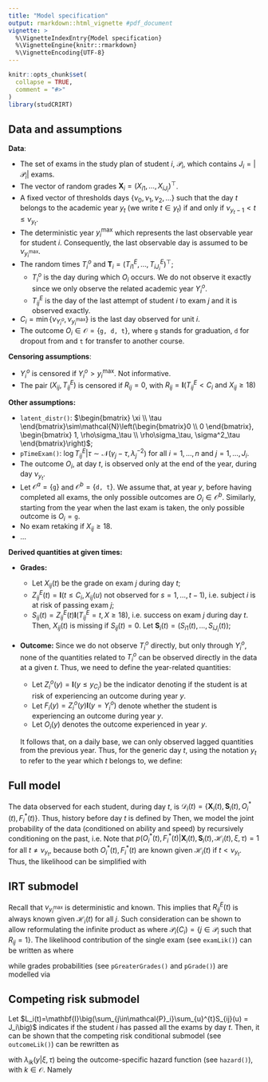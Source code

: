 ```yaml
---
title: "Model specification"
output: rmarkdown::html_vignette #pdf_document
vignette: >
  %\VignetteIndexEntry{Model specification}
  %\VignetteEngine{knitr::rmarkdown}
  %\VignetteEncoding{UTF-8}
---
```


```r
knitr::opts_chunk$set(
  collapse = TRUE,
  comment = "#>"
)
library(studCRIRT)
```

## Data and assumptions
**Data**:

* The set of exams in the study plan of student $i$, $\mathcal{P}_i$, which contains $J_i=\lvert\mathcal{P}_i\rvert$ exams.
* The vector of random grades $\mathbf{X}_{i}=(X_{i1},\dots,X_{iJ_i})^\top$.
* A fixed vector of thresholds days $\{\nu_0,\nu_1,\nu_2,\dots\}$ such that the day $t$ belongs to the academic year $y_t$ (we write $t\in y_t$) if and only if $\nu_{y_t-1}<t\leq\nu_{y_t}$.
* The deterministic year $y_i^{\max}$ which represents the last observable year for student $i$. Consequently, the last observable day is assumed to be $\nu_{y_i^{\max}}$.
* The random times $T_i^o$ and  $\mathbf{T}_i=(T_{i1}^E, \dots, T_{iJ_i}^E)^\top$;
  + $T_i^o$ is the day during which $O_i$ occurs. We do not observe it exactly since we only observe the related academic year $Y_i^o$.
  + $T_{ij}^E$ is the day of the last attempt of student $i$ to exam $j$ and it is observed exactly.
* $C_i=\min\{\nu_{Y_i^o},\nu_{y_i^{\max}}\}$ is the last day observed for unit $i$. 
* The outcome $O_i\in \mathcal{O}=\{\texttt{g, d, t}\}$, where $\texttt{g}$ stands for graduation,  $\texttt{d}$ for dropout from and $\texttt{t}$ for transfer to another course.

**Censoring assumptions**:

* $Y_i^o$ is censored if $Y_i^o>y_i^{\max}$. Not informative.
* The pair $(X_{ij},T_{ij}^E)$ is censored if $R_{ij}=0$, with $R_{ij}=\mathbf{I}(\text{$T_{ij}^E < C_i$ and $X_{ij}\geq 18$})$

**Other assumptions:**

*  `latent_distr()`: $\begin{bmatrix} \xi \\ \tau \end{bmatrix}\sim\mathcal{N}\left(\begin{bmatrix}0 \\ 0 \end{bmatrix}, \begin{bmatrix} 1, \rho\sigma_\tau \\ \rho\sigma_\tau, \sigma^2_\tau \end{bmatrix}\right)$;
* `pTimeExam()`: $\log T_{ij}^E|\tau \sim \mathcal{N}\left(\gamma_j-\tau, \lambda_j^{-2}\right)$ for all $i=1,\dots,n$ and $j=1,\dots, J_i$.
* The outcome $O_i$, at day $t$, is observed only at the end of the year, during day $\nu_{y_t}$.
* Let $\mathcal{O}^{a}= \{\texttt{g}\}$ and $\mathcal{O}^{b}=\{\texttt{d, t}\}$. We assume that, at year $y$, before having completed all exams, the only possible outcomes are $O_i\in\mathcal{O}^{b}$. Similarly, starting from the year when the last exam is taken, the only possible outcome is $O_i = \texttt{g}$.
* No exam retaking if $X_{ij}\geq 18$.
* $\dots$

**Derived quantities at given times:**

* **Grades:** 
  + Let $X_{ij}(t)$ be the grade on exam $j$ during day $t$;
  + $Z_{ij}^E(t)=\mathbf{I}(t\leq C_i, X_{ij}(u) \text{ not observed for } s=1,\dots,t-1)$, i.e. subject $i$ is at risk of passing exam $j$;
  + $S_{ij}(t)=Z_{ij}^E(t)\mathbf{I}(T_{ij}^E=t, X\geq 18)$, i.e. success on exam $j$ during day $t$. Then, $X_{ij}(t)$ is missing if $S_{ij}(t)=0$. Let $\mathbf{S}_i(t)=(S_{i1}(t),\dots, S_{iJ_i}(t))$;
  
* **Outcome:** 
Since we do not observe $T_i^o$ directly, but only through $Y_i^o$, none of the quantities related to $T_i^o$ can be observed directly in the data at a given $t$. Thus, we need to define the year-related quantities:

  + Let $Z^{o}_i(y)=\mathbf{I}(y\leq y_{C_i})$ be the indicator denoting if the student is at risk of experiencing an outcome during year $y$. 
  +  Let $F_i(y)=Z^{o}_i(y)\mathbf{I}(y=Y_i^o)$ denote whether the student is experiencing an outcome during year $y$. 
  + Let $O_i(y)$ denotes the outcome experienced in year $y$.

  It follows that, on a daily base, we can only observed lagged quantities from the previous year. Thus, for the generic day $t$, using the notation $y_t$ to refer to the year which $t$ belongs to, we define:
      \begin{align*}
        O_i^*(t) = 
        \begin{cases}
            O_i(y_t-1)&\text{if $t<\nu_{y_t}$;}\\
            O_i(y_t)&\text{if $t=\nu_{y_t}$}
        \end{cases},
        \quad\quad
        F_i^*(t) = 
        \begin{cases}
            F_i(y_t-1)&\text{if $t<\nu_{y_t}$;}\\
            F_i(y_t)&\text{if $t=\nu_{y_t}$}
        \end{cases},
    \end{align*}

## Full model

The data observed for each student, during day $t$, is $\mathcal{D}_i(t)=\big\{\mathbf{X}_i(t), \mathbf{S}_i(t), O^*_i(t), F^*_i(t)\big\}$.
    Thus, history before day $t$ is defined by
\begin{align*}
    \mathcal{H}_i(t)=\{\mathcal{D}_i(u), \text{ with $u=1,\dots,t-1$}\}.
\end{align*}
Then, we model the joint probability of the data (conditioned on ability and speed) by  recursively conditioning on the past, i.e.
\begin{align*}
    \mathcal{L}_i &= \prod_{t=1}^\infty p(\mathcal{D}_i(t)|\mathcal{H}_i(t), \xi, \tau)= \prod_{t=1}^\infty p(O^*_i(t), F^*_i(t)|\mathbf{X}_i(t), \mathbf{S}_i(t), \mathcal{H}_i(t), \xi, \tau)p(\mathbf{X}_i(t), \mathbf{S}_i(t)| \mathcal{H}_i(t), \xi, \tau)\\
    &= \prod_{t=1}^\infty p( O^*_i(t), F^*_i(t)|\mathbf{X}_i(t), \mathbf{S}_i(t), \mathcal{H}_i(t), \xi, \tau)\prod_{t=1}^\infty p(\mathbf{X}_i(t), \mathbf{S}_i(t)| \mathcal{H}_i(t), \xi, \tau).
\end{align*}
Note that $p( O^*_i(t), F^*_i(t)|\mathbf{X}_i(t), \mathbf{S}_i(t), \mathcal{H}_i(t), \xi, \tau)=1$ for all $t\neq \nu_{y_t}$, because both $O^*_i(t), F^*_i(t)$ are known given $\mathcal{H}_i(t)$ if $t<\nu_{y_t}$. Thus, the likelihood can be simplified with 
\begin{align}
    \mathcal{L}_i=\prod_{y=1}^\infty p( O_i(y), F_i(y)|\mathbf{X}_i(\nu_y), \mathbf{S}_i(\nu_y), \mathcal{H}_i(\nu_y), \xi, \tau)\prod_{t=1}^\infty p(\mathbf{X}_i(t), \mathbf{S}_i(t)| \mathcal{H}_i(t), \xi, \tau)
\end{align}

## IRT submodel
Recall that $\nu_{y_i^{\max}}$ is deterministic and known. This implies that $R^{E}_{ij}(t)$ is always known given $\mathcal{H}_i(t)$ for all $j$. Such consideration can be shown to allow reformulating the infinite product as
\begin{align}
    \prod_{t=1}^\infty p(\mathbf{X}_i(t), \mathbf{S}_i(t)| \mathcal{H}_i(t), \xi, \tau) = p(\mathbf{T}_i, \mathbf{X}_i, \mathcal{P}_{i}(C_i)| \xi, \tau) &= \prod_{j=1}^Jp(T_{ij}^E, X_{ij}, R_{ij}| \xi, \tau)
\end{align}
where $\mathcal{P}_{i}(C_i)=\{j\in\mathcal{P}_i\text{ such that  $R_{ij}=1$}\}$. The likelihood contribution of the single exam (see `examLik()`) can be written as 
\begin{align}
    p(T_{ij}^E, X_{ij}, R_{ij}| \xi, \tau) &= p(T_{ij}^E, X_{ij}| R_{ij}, \xi, \tau) p(R_{ij}| \xi, \tau)\\
    &=\left\{p(T_{ij}^E=t, X_{ij}=x| \xi, \tau)\right\}^{R_{ij}}\left\{p(R_{ij}=0| \xi, \tau)\right\}^{1-R_{ij}}\notag
\end{align}
where
\begin{align}
    p(T_{ij}^E=t, X_{ij}=x| \xi, \tau) &= p(T_{ij}^E = t| \tau)p(X_{ij}^E = x| \xi);\\
    p(R_{ij}=0| \xi, \tau)&=1-p(X_{ij}\geq 18|\tau)p(T_{ij}^E\leq T_i|\tau)
\end{align}

while grades probabilities (see `pGreaterGrades()` and `pGrade()`) are modelled via
\begin{align}
    p(X_{ij}=x|\xi)&= P(X_{ij} \geq x |\xi) - P(X_{ij} \geq x + 1|\xi);\\
    P(X_{ij} \geq x |\xi)& =\frac{\exp(\alpha_j \xi + \beta_{jx})}{1+\exp(\alpha_j \xi + \beta_{jx})}.
\end{align}

## Competing risk submodel
Let $L_i(t)=\mathbf{I}\big(\sum_{j\in\mathcal{P}_i}\sum_{u}^{t}S_{ij}(u) = J_i\big)$ indicates if the student $i$ has passed all the exams by day $t$. Then, it can be shown that the competing risk conditional submodel (see `outcomeLik()`) can be rewritten as


\begin{align}
    &\prod_{y=1}^\infty p( O_i(y), F_i(y)|\mathbf{X}_i(\nu_y), \mathbf{S}_i(\nu_y), \mathcal{H}_i(\nu_y), \xi, \tau)=\prod_{y=1}^\infty p(O_i(y), F_i(y)|L_i(\nu_y), \mathcal{H}_i(\nu_y), \xi, \tau) = \notag\\
    &\quad=\prod_{y=1}^\infty\Bigg\{1-Z^o_i(y)(1-L_i(\nu_y))\sum_{k\in\mathcal{O}^{(b)}}\lambda_{ik}(y|\xi,\tau)-Z^o_i(y)L_i(\nu_y)\lambda_{i\texttt{g}}(y|\xi,\tau)\Bigg\}^{1-F_i(y)}\left\{\prod_{k\in\mathcal{O}}\lambda_{ik}(y|\xi,\tau)^{F_i(y)\mathbf{I}(O_i=k)}\right\}\notag,
\end{align}
with $\lambda_{ik}(y|\xi, \tau)$ being the outcome-specific hazard function (see `hazard()`), with $k\in\mathcal{O}$. Namely
\begin{align}
    \lambda_{ik}(y|\xi, \tau)=
    \begin{cases}
        \frac{\exp(\beta_{0yk}+\beta_{\xi k}\xi + \beta_{\tau k}\tau))}{1+\sum_{u\in \mathcal{O}^{(b)}}\exp(\beta_{0yu}+\xi \beta_{\xi u} + \tau \beta_{\tau u})},&\text{if $k\in \mathcal{O}^{(b)}$;}\\
        \\
        \frac{\exp(\beta_{0y\texttt{g}}+\beta_{\xi \texttt{g}}\xi + \beta_{\tau  \texttt{g}}\tau))}{1+\exp(\beta_{0y\texttt{g}}+\xi \beta_{\xi \texttt{g}} + \tau \beta_{\tau \texttt{g}})},&\text{if $k=\texttt{g}$.}
    \end{cases}
\end{align}
<!-- When plugging in the data for observation $i$, academic years range from $y=1,\dots,y_{C_i}$. Thus,  $R^o_i(y)=1$ for all $y=1,\dots,y_{C_i}$ while $F_i(y)=0$ for $y=1,\dots,y_{C_i}-1$. -->
